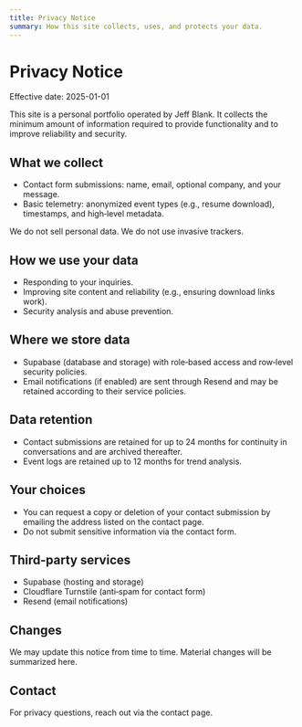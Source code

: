 ```yaml
---
title: Privacy Notice
summary: How this site collects, uses, and protects your data.
---
```


# Privacy Notice

Effective date: 2025-01-01

This site is a personal portfolio operated by Jeff Blank. It collects the minimum amount of information required to provide functionality and to improve reliability and security.

## What we collect

- Contact form submissions: name, email, optional company, and your message.
- Basic telemetry: anonymized event types (e.g., resume download), timestamps, and high‑level metadata.

We do not sell personal data. We do not use invasive trackers.

## How we use your data

- Responding to your inquiries.
- Improving site content and reliability (e.g., ensuring download links work).
- Security analysis and abuse prevention.

## Where we store data

- Supabase (database and storage) with role‑based access and row‑level security policies.
- Email notifications (if enabled) are sent through Resend and may be retained according to their service policies.

## Data retention

- Contact submissions are retained for up to 24 months for continuity in conversations and are archived thereafter.
- Event logs are retained up to 12 months for trend analysis.

## Your choices

- You can request a copy or deletion of your contact submission by emailing the address listed on the contact page.
- Do not submit sensitive information via the contact form.

## Third‑party services

- Supabase (hosting and storage)
- Cloudflare Turnstile (anti‑spam for contact form)
- Resend (email notifications)

## Changes

We may update this notice from time to time. Material changes will be summarized here.

## Contact

For privacy questions, reach out via the contact page.

